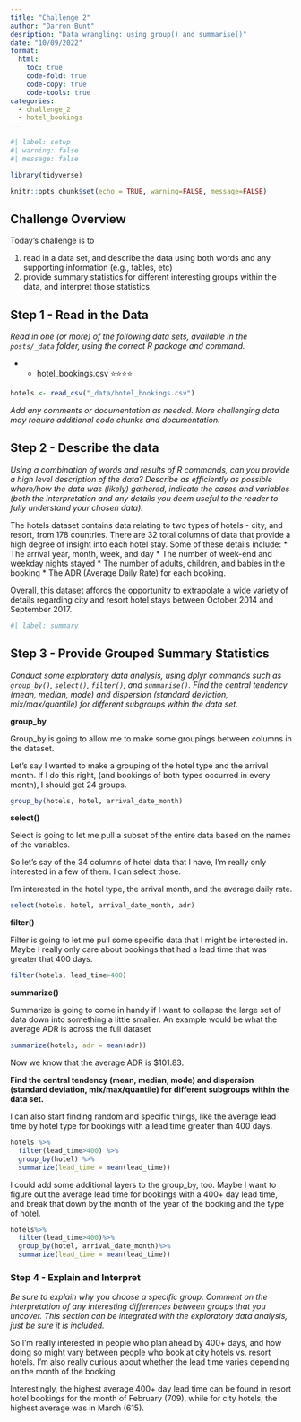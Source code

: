 ```yaml
---
title: "Challenge 2"
author: "Darron Bunt"
desription: "Data wrangling: using group() and summarise()"
date: "10/09/2022"
format:
  html:
    toc: true
    code-fold: true
    code-copy: true
    code-tools: true
categories:
  - challenge_2
  - hotel_bookings
---
```


```r
#| label: setup
#| warning: false
#| message: false

library(tidyverse)

knitr::opts_chunk$set(echo = TRUE, warning=FALSE, message=FALSE)
```

## Challenge Overview

Today's challenge is to

1)  read in a data set, and describe the data using both words and any supporting information (e.g., tables, etc)
2)  provide summary statistics for different interesting groups within the data, and interpret those statistics

## Step 1 - Read in the Data

*Read in one (or more) of the following data sets, available in the `posts/_data` folder, using the correct R package and command.*

-   -   hotel_bookings.csv ⭐⭐⭐⭐

```r
hotels <- read_csv("_data/hotel_bookings.csv")
```

*Add any comments or documentation as needed. More challenging data may require additional code chunks and documentation.*

## Step 2 - Describe the data

*Using a combination of words and results of R commands, can you provide a high level description of the data? Describe as efficiently as possible where/how the data was (likely) gathered, indicate the cases and variables (both the interpretation and any details you deem useful to the reader to fully understand your chosen data).*

The hotels dataset contains data relating to two types of hotels - city, and resort, from 178 countries. There are 32 total columns of data that provide a high degree of insight into each hotel stay. Some of these details include: 
* The arrival year, month, week, and day
* The number of week-end and weekday nights stayed
* The number of adults, children, and babies in the booking
* The ADR (Average Daily Rate) for each booking.

Overall, this dataset affords the opportunity to extrapolate a wide variety of details regarding city and resort hotel stays between October 2014 and September 2017.


```r
#| label: summary

```

## Step 3 - Provide Grouped Summary Statistics

*Conduct some exploratory data analysis, using dplyr commands such as `group_by()`, `select()`, `filter()`, and `summarise()`. Find the central tendency (mean, median, mode) and dispersion (standard deviation, mix/max/quantile) for different subgroups within the data set.*

**group_by**

Group_by is going to allow me to make some groupings between columns in the dataset. 

Let's say I wanted to make a grouping of the hotel type and the arrival month. If I do this right, (and bookings of both types occurred in every month), I should get 24 groups.

```r
group_by(hotels, hotel, arrival_date_month)
```
**select()**

Select is going to let me pull a subset of the entire data based on the names of the variables.

So let's say of the 34 columns of hotel data that I have, I'm really only interested in a few of them. I can select those.

I'm interested in the hotel type, the arrival month, and the average daily rate.

```r
select(hotels, hotel, arrival_date_month, adr)
```
**filter()**

Filter is going to let me pull some specific data that I might be interested in. Maybe I really only care about bookings that had a lead time that was greater that 400 days. 

```r
filter(hotels, lead_time>400)
```

**summarize()**

Summarize is going to come in handy if I want to collapse the large set of data down into something a little smaller. An example would be what the average ADR is across the full dataset

```r
summarize(hotels, adr = mean(adr))
```
Now we know that the average ADR is $101.83.

**Find the central tendency (mean, median, mode) and dispersion (standard deviation, mix/max/quantile) for different subgroups within the data set.**

I can also start finding random and specific things, like the average lead time by hotel type for bookings with a lead time greater than 400 days.

```r
hotels %>% 
  filter(lead_time>400) %>% 
  group_by(hotel) %>% 
  summarize(lead_time = mean(lead_time))
```

I could add some additional layers to the group_by, too. Maybe I want to figure out the average lead time for bookings with a 400+ day lead time, and break that down by the month of the year of the booking and the type of hotel. 

```r
hotels%>%
  filter(lead_time>400)%>%
  group_by(hotel, arrival_date_month)%>%
  summarize(lead_time = mean(lead_time))
```

### Step 4 - Explain and Interpret

*Be sure to explain why you choose a specific group. Comment on the interpretation of any interesting differences between groups that you uncover. This section can be integrated with the exploratory data analysis, just be sure it is included.*

So I'm really interested in people who plan ahead by 400+ days, and how doing so might vary between people who book at city hotels vs. resort hotels. I'm also really curious about whether the lead time varies depending on the month of the booking. 

Interestingly, the highest average 400+ day lead time can be found in resort hotel bookings for the month of February (709), while for city hotels, the highest average was in March (615). 